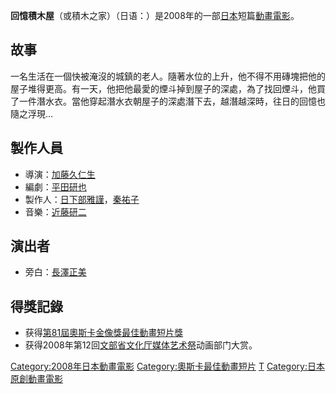 {{noteTA
|G1=JP Show}}
'''回憶積木屋'''（或積木之家）（日语：{{lang|ja|つみきのいえ}}）是2008年的一部[[日本|日本]]短篇[[動畫電影|動畫電影]]。

== 故事 ==
一名生活在一個快被淹沒的城鎮的老人。隨著水位的上升，他不得不用磚塊把他的屋子堆得更高。有一天，他把他最愛的煙斗掉到屋子的深處，為了找回煙斗，他買了一件潛水衣。當他穿起潛水衣朝屋子的深處潛下去，越潛越深時，往日的回憶也隨之浮現…

== 製作人員 ==
* 導演：[[加藤久仁生|加藤久仁生]]
* 編劇：[[平田研也|平田研也]]
* 製作人：[[日下部雅謹|日下部雅謹]]，[[秦祐子|秦祐子]]
* 音樂：[[近藤研二|近藤研二]]

== 演出者 ==
* 旁白：[[長澤正美|長澤正美]]

== 得獎記錄 ==
* 获得[[第81屆奧斯卡金像獎|第81屆奧斯卡金像獎]][[奧斯卡最佳動畫短片獎|最佳動畫短片獎]]
* 获得2008年第12回[[文部省|文部省]][[文化厅媒体艺术祭|文化厅媒体艺术祭]]动画部门大赏。
{{Japanese film-stub}}
{{文化廳媒體藝術祭動畫大獎}}
{{奧斯卡最佳動畫短片獎}}
{{DEFAULTSORT:Tsumiki no Ie}}
[[Category:2008年日本動畫電影|Category:2008年日本動畫電影]]
[[Category:奧斯卡最佳動畫短片|Category:奧斯卡最佳動畫短片]]
[[Category:日本動畫短片電影|T]]
[[Category:日本原創動畫電影|Category:日本原創動畫電影]]